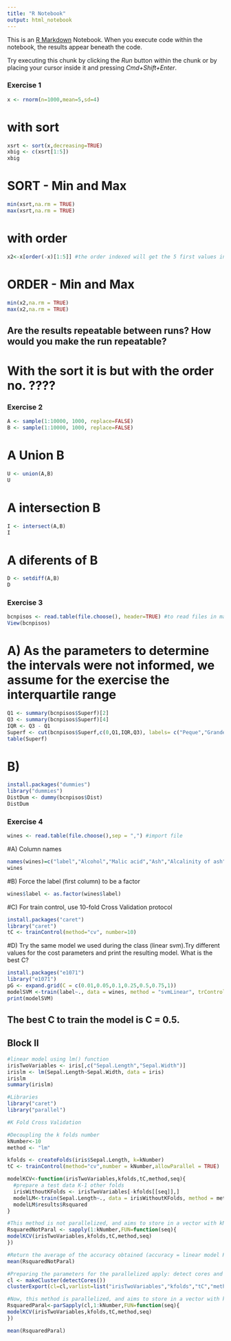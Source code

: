 ```yaml
---
title: "R Notebook"
output: html_notebook
---
```


This is an [R Markdown](http://rmarkdown.rstudio.com) Notebook. When you execute code within the notebook, the results appear beneath the code. 

Try executing this chunk by clicking the *Run* button within the chunk or by placing your cursor inside it and pressing *Cmd+Shift+Enter*. 

### Exercise 1

```r
x <- rnorm(n=1000,mean=5,sd=4)
```
# with sort
```r
xsrt <- sort(x,decreasing=TRUE)
xbig <- c(xsrt[1:5])
xbig
```
# SORT - Min and Max
```r
min(xsrt,na.rm = TRUE)
max(xsrt,na.rm = TRUE)
```
# with order
```r
x2<-x[order(-x)[1:5]] #the order indexed will get the 5 first values in descending order
```
# ORDER - Min and Max
```r
min(x2,na.rm = TRUE)
max(x2,na.rm = TRUE)
```
## Are the results repeatable between runs? How would you make the run repeatable?
# With the sort it is but with the order no. ????


### Exercise 2
```r
A <- sample(1:10000, 1000, replace=FALSE)
B <- sample(1:10000, 1000, replace=FALSE)
```
# A Union B
```r
U <- union(A,B)
U
```
# A intersection B
```r
I <- intersect(A,B)
I
```
# A diferents of B
```r
D <- setdiff(A,B)
D
```

### Exercise 3
```r
bcnpisos <- read.table(file.choose(), header=TRUE) #to read files in mac chosing the file you want from the fold
View(bcnpisos)
```

# A) As the parameters to determine the intervals were not informed, we assume for the exercise the interquartile range
```r
Q1 <- summary(bcnpisos$Superf)[2]
Q3 <- summary(bcnpisos$Superf)[4]
IQR <- Q3 - Q1
Superf <- cut(bcnpisos$Superf,c(0,Q1,IQR,Q3), labels= c("Peque","Grande","MuyGrande"))
table(Superf)  
```

# B) 
```r
install.packages("dummies")
library("dummies")
DistDum <- dummy(bcnpisos$Dist)
DistDum
```

### Exercise 4
```r
wines <- read.table(file.choose(),sep = ",") #import file 
```

#A) Column names
```r
names(wines)=c("label","Alcohol","Malic acid","Ash","Alcalinity of ash","Magnesium","Total phenols","Flavanoids","Nonflavanoid phenols","Proanthocyanins","Color intensity","Hue","OD280/OD315 of diluted wines","Proline")
wines
```

#B) Force the label (first column) to be a factor
```r
wines$label <- as.factor(wines$label)
```

#C) For train control, use 10-fold Cross Validation protocol
```r
install.packages("caret")
library("caret")
tC <- trainControl(method="cv", number=10)
```

#D) Try the same model we used during the class (linear svm).Try different values for the cost parameters and print the resulting model. What is the best C?
```r
install.packages("e1071")
library("e1071")
pG <- expand.grid(C = c(0.01,0.05,0.1,0.25,0.5,0.75,1))
modelSVM <-train(label~., data = wines, method = "svmLinear", trControl = tC, tuneGrid=pG)
print(modelSVM)
```
## The best C to train the model is C = 0.5.

##################################################################################################################################################################################################################################################################################################################

## Block II
```r
#linear model using lm() function
irisTwoVariables <- iris[,c("Sepal.Length","Sepal.Width")]
irislm <- lm(Sepal.Length~Sepal.Width, data = iris)
irislm
summary(irislm)
```

```r
#Libraries
library("caret")
library("parallel")

#K Fold Cross Validation

#Decoupling the k folds number
kNumber<-10
method <- "lm"

kfolds <- createFolds(iris$Sepal.Length, k=kNumber)
tC <- trainControl(method="cv",number = kNumber,allowParallel = TRUE)

modelKCV<-function(irisTwoVariables,kfolds,tC,method,seq){
  #prepare a test data K-1 other folds
  irisWithoutKFolds <- irisTwoVariables[-kfolds[[seq]],]
  modelLM<-train(Sepal.Length~., data = irisWithoutKFolds, method = method,trControl = tC)
  modelLM$results$Rsquared
}

#This method is not parallelized, and aims to store in a vector with kNumber positions the Rsquared for each train execution
RsquaredNotParal <- sapply(1:kNumber,FUN=function(seq){
modelKCV(irisTwoVariables,kfolds,tC,method,seq)
})

#Return the average of the accuracy obtained (accuracy = linear model Rsquared obtained)
mean(RsquaredNotParal)

#Preparing the parameters for the parallelized apply: detect cores and cluster export (to make available in the workspace)
cl <- makeCluster(detectCores())
clusterExport(cl=cl,varlist=list("irisTwoVariables","kfolds","tC","method","seq","modelKCV","train"))

#Now, this method is parallelized, and aims to store in a vector with kNumber positions the Rsquared for each train execution
RsquaredParal<-parSapply(cl,1:kNumber,FUN=function(seq){
modelKCV(irisTwoVariables,kfolds,tC,method,seq)
})

mean(RsquaredParal)
```